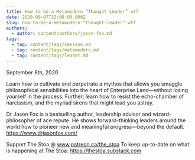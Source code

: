 ```yaml
---
title: How to be a Metamodern “Thought Leader” wtf
date: 2020-09-07T22:00:00.000Z
slug: how-to-be-a-metamodern-"thought-leader"-wtf
authors:
  - author: content/authors/jason-fox.md
tags:
  - tag: content/tags/session.md
  - tag: content/tags/metamodern.md
  - tag: content/tags/leader.md
---
```


September 8th, 2020

Learn how to cultivate and perpetrate a mythos that allows you smuggle philosophical sensibilities into the heart of Enterprise Land—without losing yourself in the process. Further: learn how to resist the echo-chamber of narcissism, and the myriad sirens that might lead you astray.

Dr Jason Fox is a bestselling author, leadership advisor and wizard-philosopher of ace repute. He shows forward-thinking leaders around the world how to pioneer new and meaningful progress—beyond the default. https://www.drjasonfox.com/

Support The Stoa @ www.patreon.ca/the_stoa
To keep up-to-date on what is happening at The Stoa: https://thestoa.substack.com

